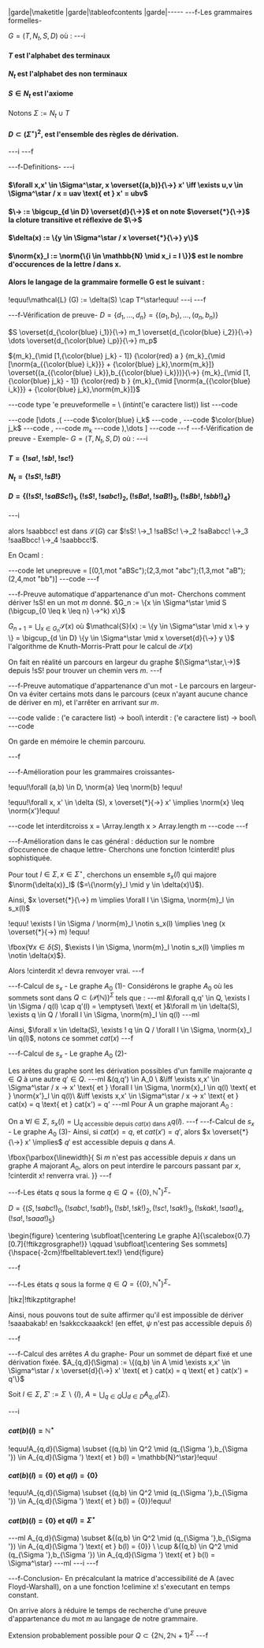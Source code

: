 |garde|\maketitle
|garde|\tableofcontents
|garde|-----
---f-Les grammaires formelles-

$G = (T,N_t,S,D)$ où :
---i
#### $T$ est l'alphabet des terminaux
#### $N_t$ est l'alphabet des non terminaux
#### $S \in N_t$ est l'axiome

Notons $\Sigma := N_t \cup T$
#### $D \subset (\Sigma ^ \star )^2$, est l'ensemble des règles de dérivation.
---i
---f

---f-Definitions-
---i
#### $\forall x,x' \in \Sigma^\star, x \overset{(a,b)}{\->} x' \iff \exists u,v \in \Sigma^\star / x = uav \text{ et } x' = ubv$

#### $\-> := \bigcup_{d \in D} \overset{d}{\->}$ et on note $\overset{*}{\->}$ la cloture transitive et réflexive de $\->$

#### $\delta(x) := \{y \in \Sigma^\star / x \overset{*}{\->} y\}$

#### $\norm{x}_l := \norm{\{i \in \mathbb{N} \mid x_i = l \}}$ est le nombre d'occurences de la lettre $l$ dans x.

#### Alors le langage de la grammaire formelle  G est le suivant :
!equu!\mathcal{L} (G) := \delta(S) \cap T^\star!equu!
---i
---f

---f-Vérification de preuve-
$D = \{d_1,\dots,d_n\} = \{(a_1,b_1),\dots,(a_n,b_n)\}$

$S \overset{d_{\color{blue} i_1}}{\->} m_1 \overset{d_{\color{blue} i_2}}{\->} \dots \overset{d_{\color{blue} i_p}}{\->} m_p$

${m_k}_{\mid [1,{\color{blue} j_k} - 1]} {\color{red} a } {m_k}_{\mid [\norm{a_{{\color{blue} i_k}}} + {\color{blue} j_k},\norm{m_k}]} \overset{(a_{{\color{blue} i_k}},b_{{\color{blue} i_k}})}{\->} {m_k}_{\mid [1,{\color{blue} j_k} - 1]} {\color{red} b } {m_k}_{\mid [\norm{a_{{\color{blue} i_k}}} + {\color{blue} j_k},\norm{m_k}]}$

---code
type 'e preuveformelle = \\
(int*int*('e caractere list)) list
---code

---code
[\dots ,(
---code
$\color{blue} i_k$
---code
,
---code
$\color{blue} j_k$
---code
,
---code
$m_k$
---code
),\dots ]
---code
---f
---f-Vérification de preuve - Exemple-
$G = (T,N_t,S,D)$ où :
---i
#### $T = \{!sa!,!sb!,!sc!\}$
#### $N_t = \{!sS!,!sB!\}$
#### $D = \{(!sS!,!saBSc!)_1,(!sS!,!sabc!)_2,(!sBa!,!saB!)_3,(!sBb!,!sbb!)_4\}$
---i

alors !saabbcc! est dans $\mathcal{L}(G)$ car $!sS! \->_1 !saBSc! \->_2 !saBabcc! \->_3 !saaBbcc! \->_4 !saabbcc!$.

En Ocaml :

---code
let unepreuve = [(0,1,mot "aBSc");(2,3,mot "abc");(1,3,mot "aB");(2,4,mot "bb")]
---code
---f

---f-Preuve automatique d'appartenance d'un mot-
Cherchons comment dériver !sS! en un mot $m$ donné.
$G_n := \{x \in \Sigma^\star \mid S (\bigcup_{0 \leq k \leq n} \->^k) x\}$

$G_{n+1} = \bigcup_{x \in G_n} \mathcal{S}(x)$
où 
$\mathcal{S}(x) := \{y \in \Sigma^\star \mid x \-> y \} = \bigcup_{d \in D} \{y \in \Sigma^\star \mid x \overset{d}{\->} y \}$
l'algorithme de Knuth-Morris-Pratt pour le calcul de $\mathcal{S}(x)$

On fait en réalité un parcours en largeur du graphe $(\Sigma^\star,\->)$ depuis !sS! pour trouver un chemin vers $m$.
---f

---f-Preuve automatique d'appartenance d'un mot - Le parcours en largeur-
On va éviter certains mots dans le parcours (ceux n'ayant aucune chance de dériver en m), et l'arrêter en arrivant sur $m$.

---code
valide : ('e caractere list) -> bool\\
interdit : ('e caractere list) -> bool\\
---code

On garde en mémoire le chemin parcouru.

---f

---f-Amélioration pour les grammaires croissantes-

!equu!\forall (a,b) \in D, \norm{a} \leq \norm{b} !equu!

!equu!\forall x, x' \in \delta (S), x \overset{*}{\->} x' \implies \norm{x} \leq \norm{x'}!equu!

---code
let interditcroiss x = \\Array.length x > Array.length m
---code
---f

---f-Amélioration dans le cas général : déduction sur le nombre d’occurence de chaque lettre-
Cherchons une fonction !cinterdit! plus sophistiquée.

Pour tout $l \in \Sigma, x \in \Sigma^\star$, cherchons un ensemble $s_x(l)$ qui majore $\norm{\delta(x)}_l$ ($=\{\norm{y}_l \mid y \in \delta(x)\}$).

Ainsi, $x \overset{*}{\->} m \implies \forall l \in \Sigma, \norm{m}_l \in s_x(l)$

!equu!
\exists l \in \Sigma / \norm{m}_l \notin s_x(l) \implies \neg (x \overset{*}{\->} m)
!equu!

\fbox{$\forall x \in \delta(S)$, $\exists l \in \Sigma, \norm{m}_l \notin s_x(l) \implies m \notin \delta(x)$}.

Alors !cinterdit x! devra renvoyer vrai.
---f

---f-Calcul de $s_x$ - Le graphe $A_0$ (1)-
Considérons le graphe $A_0$ où les sommets sont dans 
$Q \subset ({\mathcal{P}(\mathbb{N})})^{\Sigma}$ tels que :
---ml
    &\forall q,q' \in Q, \exists l \in \Sigma / q(l) \cap q'(l) = \emptyset\\
    \text{ et }&\forall m \in \delta(S), \exists q \in Q / \forall l \in \Sigma, \norm{m}_l \in q(l)
---ml

Ainsi, $\forall x \in \delta(S), \exists ! q \in Q / \forall l \in \Sigma, \norm{x}_l \in q(l)$, notons ce sommet $cat(x)$
---f

---f-Calcul de $s_x$ - Le graphe $A_0$ (2)-

Les arêtes du graphe sont les dérivation possibles d'un famille majorante $q \in Q$ à une autre $q' \in Q$.
---ml
    &(q,q') \in A_0 \\
    &\iff \exists x,x' \in \Sigma^\star / x \-> x' \text{ et } \forall l \in \Sigma, \norm{x}_l \in q(l) \text{ et } \norm{x'}_l \in q(l)\\
    &\iff \exists x,x' \in \Sigma^\star / x \-> x' \text{ et } cat(x) = q \text{ et } cat(x') = q'
---ml
Pour A un graphe majorant $A_0$ : 

On a $\forall l \in \Sigma$, $s_x(l) = \bigcup_{q\text{ accessible depuis } cat(x) \text{ dans A}}q(l)$.
---f
---f-Calcul de $s_x$ - Le graphe $A_0$ (3)-
Ainsi, si $cat(x) = q$, et $cat(x')=q'$, alors $x \overset{*}{\->} x' \implies$ $q'$ est accessible depuis $q$ dans $A$. 

\fbox{\parbox{\linewidth}{
    Si $m$ n'est pas accessible depuis $x$ dans un graphe $A$ majorant $A_0$, 
    alors on peut interdire le parcours passant par $x$, !cinterdit x! renverra vrai.
}}
---f

---f-Les états $q$ sous la forme $q \in Q = \{\{0\},\mathbb{N}^*\}^{\Sigma}$-

$D = \{(S,!sabc!)_0,(!sabc!,!sab!)_1,(!sb!,!sk!)_2,(!sc!,!sak!)_3,(!skak!,!saa!)_4,(!sa!,!saaa!)_5\}$

\begin{figure}
    \centering
    \subfloat[\centering Le graphe A]{\scalebox{0.7}[0.7]{!ftikzgrosgraphe!}}
    \qquad
    \subfloat[\centering Ses sommets]{\hspace{-2cm}!fbelltablevert.tex!}
\end{figure}

---f

---f-Les états $q$ sous la forme $q \in Q = \{\{0\},\mathbb{N}^*\}^{\Sigma}$-

|tikz|!ftikzptitgraphe!

Ainsi, nous pouvons tout de suite affirmer qu'il est impossible de dériver !saaabakab! en !sakkcckaaakck! (en effet, $\psi$ n'est pas accessible depuis $\delta$)

---f

---f-Calcul des arrêtes $A$ du graphe-
Pour un sommet de départ fixé et une dérivation fixée.
$A_{q,d}(\Sigma) := \{(q,b) \in A \mid \exists x,x' \in \Sigma^\star / x \overset{d}{\->} x' \text{ et } cat(x) = q \text{ et } cat(x') = q'\}$

Soit $l \in \Sigma$, $\Sigma ' := \Sigma \backslash \{l\}$, $A = \bigcup_{q \in Q}  \bigcup_{d \in D} A_{q,d}(\Sigma)$.

---i
#### $cat(b)(l) = \mathbb{N}^\star$
!equu!A_{q,d}(\Sigma) \subset \{(q,b) \in Q^2 \mid (q_{\Sigma '},b_{\Sigma '}) \in A_{q,d}(\Sigma ') \text{ et } b(l) = \mathbb{N}^\star\}!equu!

#### $cat(b)(l) = \{0\}$ et $q(l) = \{0\}$
!equu!A_{q,d}(\Sigma) \subset \{(q,b) \in Q^2 \mid (q_{\Sigma '},b_{\Sigma '}) \in A_{q,d}(\Sigma ') \text{ et } b(l) = \{0\}\}!equu!

#### $cat(b)(l) = \{0\}$ et $q(l) = \Sigma^\star$
---ml
A_{q,d}(\Sigma) \subset &\{(q,b) \in Q^2 \mid (q_{\Sigma '},b_{\Sigma '}) \in A_{q,d}(\Sigma ') \text{ et } b(l) = \{0\}\} \\
\cup &\{(q,b) \in Q^2 \mid (q_{\Sigma '},b_{\Sigma '}) \in A_{q,d}(\Sigma ') \text{ et } b(l) = \Sigma^\star\}
---ml
---i
---f

---f-Conclusion-
En précalculant la matrice d'accessibilité de A (avec Floyd-Warshall), on a une fonction !celimine x! s'executant en temps constant.

On arrive alors à réduire le temps de recherche d'une preuve d'appartenance du mot $m$ au langage de notre grammaire.

Extension probablement possible pour $Q \subset \{2 \mathbb{N} , 2 \mathbb{N} + 1 \}^\Sigma$
---f